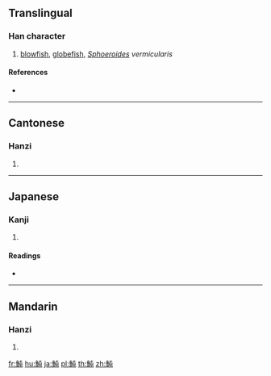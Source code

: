 {{character info/new}}
{{also|鲀}}
==Translingual==

===Han character===
{{Han char|rn=195|rad=魚|as=04|sn=15|four=25317|canj=NFPU}}

# [[blowfish]], [[globefish]], ''[[Sphoeroides]] vermicularis''

====References====
* {{Han ref|kx=1466.070|dkj=45993|dj=1999.260|hdz=74676.190|uh=9B68|ud=39784|bh=E8E1|bd=59617}}

----

==Cantonese==

===Hanzi===
{{yue-hanzi|jyut=|y=tyun4|sim=鲀}}

# {{defn|lang=yue|sort=魚04}}

----

==Japanese==

===Kanji===
{{ja-kanji|grade=|rs=魚04}}

# {{defn|lang=ja|sort=魚04}}

====Readings====
* {{ja-readings|on=[[とん]] (ton), [[どん]] (don)|kun=[[ふぐ]] (fugu)}}

----

==Mandarin==

===Hanzi===
{{cmn-hanzi|sim=鲀|pin=[[tún]] ([[tun2]])|wg=t'un<sup>2</sup>}}

# {{defn|lang=cmn|sort=魚04}}

[[fr:魨]]
[[hu:魨]]
[[ja:魨]]
[[pl:魨]]
[[th:魨]]
[[zh:魨]]